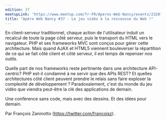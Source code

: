 ```yaml
---
edition: 37
meetupLink: 'https://www.meetup.com/fr-FR/Aperos-Web-Nancy/events/232075517/'
title: "Apéro Web Nancy #37 - Le jeu vidéo à la rescousse du Web !"
---
```


En client-serveur traditionnel, chaque action de l'utilisateur induit un recalcul de toute la page côté serveur, puis le transport du HTML vers le navigateur. PHP et ses frameworks MVC sont conçus pour gérer cette architecture. Mais quand AJAX et HTML5 viennent bouleverser la répartition de ce qui se fait côté client et côté serveur, il est temps de repenser nos outils.

Quelle part de nos frameworks reste pertinente dans une architecture API-centric? PHP est-il condamné à ne servir que des APIs REST? Et quelles architectures côté client peuvent prendre le relais sans faire exploser la complexité de développement ? Paradoxalement, c'est du monde du jeu vidéo que viendra peut-être la clé des applications de demain.

Une conférence sans code, mais avec des dessins. Et des idées pour demain.

Par François Zaninotto (https://twitter.com/francoisz).